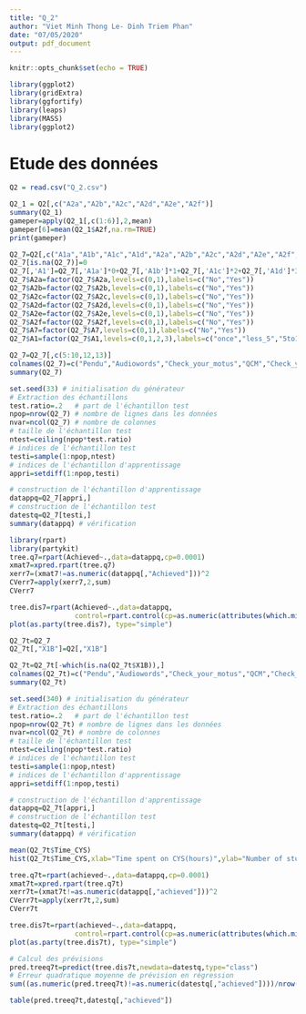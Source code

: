 ---
title: "Q_2"
author: "Viet Minh Thong Le- Dinh Triem Phan"
date: "07/05/2020"
output: pdf_document
---

```{r setup, include=FALSE}
knitr::opts_chunk$set(echo = TRUE)
```


```{r echo=FALSE, r,echo=F}
library(ggplot2)
library(gridExtra)
library(ggfortify)
library(leaps)
library(MASS)
library(ggplot2)
```

# Etude des données 


```{r}
Q2 = read.csv("Q_2.csv")
```


```{r}
Q2_1 = Q2[,c("A2a","A2b","A2c","A2d","A2e","A2f")]
summary(Q2_1)
gameper=apply(Q2_1[,c(1:6)],2,mean)
gameper[6]=mean(Q2_1$A2f,na.rm=TRUE)
print(gameper)
```



```{r}
Q2_7=Q2[,c("A1a","A1b","A1c","A1d","A2a","A2b","A2c","A2d","A2e","A2f","A7a")]
Q2_7[is.na(Q2_7)]=0
Q2_7[,'A1']=Q2_7[,'A1a']*0+Q2_7[,'A1b']*1+Q2_7[,'A1c']*2+Q2_7[,'A1d']*3
Q2_7$A2a=factor(Q2_7$A2a,levels=c(0,1),labels=c("No","Yes"))
Q2_7$A2b=factor(Q2_7$A2b,levels=c(0,1),labels=c("No","Yes"))
Q2_7$A2c=factor(Q2_7$A2c,levels=c(0,1),labels=c("No","Yes"))
Q2_7$A2d=factor(Q2_7$A2d,levels=c(0,1),labels=c("No","Yes"))
Q2_7$A2e=factor(Q2_7$A2e,levels=c(0,1),labels=c("No","Yes"))
Q2_7$A2f=factor(Q2_7$A2f,levels=c(0,1),labels=c("No","Yes"))
Q2_7$A7=factor(Q2_7$A7,levels=c(0,1),labels=c("No","Yes"))
Q2_7$A1=factor(Q2_7$A1,levels=c(0,1,2,3),labels=c("once","less_5","5to10","more_10"))

Q2_7=Q2_7[,c(5:10,12,13)]
colnames(Q2_7)=c("Pendu","Audiowords","Check_your_motus","QCM","Check_your_taboo","Flashcards","frequency","Achieved")
summary(Q2_7)
```


```{r}
set.seed(33) # initialisation du générateur
# Extraction des échantillons
test.ratio=.2   # part de l'échantillon test
npop=nrow(Q2_7) # nombre de lignes dans les données
nvar=ncol(Q2_7) # nombre de colonnes
# taille de l'échantillon test
ntest=ceiling(npop*test.ratio) 
# indices de l'échantillon test
testi=sample(1:npop,ntest)
# indices de l'échantillon d'apprentissage
appri=setdiff(1:npop,testi)
```

```{r}

# construction de l'échantillon d'apprentissage
datappq=Q2_7[appri,]
# construction de l'échantillon test 
datestq=Q2_7[testi,] 
summary(datappq) # vérification
```




```{r echo=FALSE}
library(rpart)
library(partykit)
tree.q7=rpart(Achieved~.,data=datappq,cp=0.0001)
xmat7=xpred.rpart(tree.q7)
xerr7=(xmat7!=as.numeric(datappq[,"Achieved"]))^2
CVerr7=apply(xerr7,2,sum)
CVerr7
```




```{r echo=FALSE}
tree.dis7=rpart(Achieved~.,data=datappq,
                control=rpart.control(cp=as.numeric(attributes(which.min(CVerr7))$names)))
plot(as.party(tree.dis7), type="simple")
```


```{r}
Q2_7t=Q2_7
Q2_7t[,"X1B"]=Q2[,"X1B"]

Q2_7t=Q2_7t[-which(is.na(Q2_7t$X1B)),]
colnames(Q2_7t)=c("Pendu","Audiowords","Check_your_motus","QCM","Check_your_taboo","Flashcards","frequency","achieved","Time_CYS")
summary(Q2_7t)
```










```{r}
set.seed(340) # initialisation du générateur
# Extraction des échantillons
test.ratio=.2   # part de l'échantillon test
npop=nrow(Q2_7t) # nombre de lignes dans les données
nvar=ncol(Q2_7t) # nombre de colonnes
# taille de l'échantillon test
ntest=ceiling(npop*test.ratio) 
# indices de l'échantillon test
testi=sample(1:npop,ntest)
# indices de l'échantillon d'apprentissage
appri=setdiff(1:npop,testi)
```

```{r}

# construction de l'échantillon d'apprentissage
datappq=Q2_7t[appri,]
# construction de l'échantillon test 
datestq=Q2_7t[testi,] 
summary(datappq) # vérification
```





```{r}
mean(Q2_7t$Time_CYS)
hist(Q2_7t$Time_CYS,xlab="Time spent on CYS(hours)",ylab="Number of students",main="Histogram")
```



```{r}
tree.q7t=rpart(achieved~.,data=datappq,cp=0.0001)
xmat7t=xpred.rpart(tree.q7t)
xerr7t=(xmat7t!=as.numeric(datappq[,"achieved"]))^2
CVerr7t=apply(xerr7t,2,sum)
CVerr7t
```



```{r echo=FALSE}
tree.dis7t=rpart(achieved~.,data=datappq,
                control=rpart.control(cp=as.numeric(attributes(which.min(CVerr7t))$names)))
plot(as.party(tree.dis7t), type="simple")
```

```{r}
# Calcul des prévisions
pred.treeq7t=predict(tree.dis7t,newdata=datestq,type="class") 
# Erreur quadratique moyenne de prévision en régression
sum((as.numeric(pred.treeq7t)!=as.numeric(datestq[,"achieved"])))/nrow(datestq)
```

```{r}
table(pred.treeq7t,datestq[,"achieved"])
```



